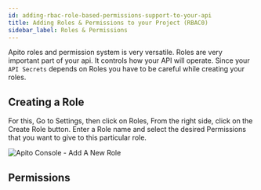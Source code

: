 ```yaml
---
id: adding-rbac-role-based-permissions-support-to-your-api
title: Adding Roles & Permissions to your Project (RBAC0)
sidebar_label: Roles & Permissions
---
```


Apito roles and permission system is very versatile. Roles are very important part of your api. It controls how your API will operate.
Since your `API Secrets` depends on Roles you have to be careful while creating your roles.

## Creating a Role

For this, Go to Settings, then click on Roles, From the right side, click on the Create Role button. Enter a Role name and select the desired Permissions that you want
to give to this particular role.

![Apito Console - Add A New Role](https://cdn.apito.io/media/apito_documentation/WB057QU0PK_API_Credential___Add_New_Role.png)

## Permissions
